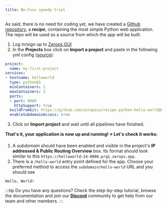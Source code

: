```yaml
---
title: No-Fuss speedy trial
---
```



As said, there is no need for coding yet, we have created a [Github repository](https://github.com/zeropsio/recipe-python-hello-world), a ***recipe***, containing the most simple Python web application. The repo will be used as a source from which the app will be built.

1. Log in/sign up to [Zerops GUI](https://app.zerops.io)
2. In the **Projects** box click on **Import a project** and paste in the following yml config ([source](https://github.com/zeropsio/recipe-python-hello-world/blob/main/import-as-project.yml)):

```yml
project:
  name: my-first-project
services:
- hostname: helloworld
  type: python@1
  minContainers: 1
  maxContainers: 3
  ports:
  - port: 8080
    httpSupport: true
  buildFromGit: https://github.com/zeropsio/recipe-python-hello-world@main
  enableSubdomainAccess: true
```
3. Click on **Import project** and wait until all pipelines have finished.

**That's it, your application is now up and running! :star: Let's check it works:**

1. A *subdomain* should have been enabled and visible in the project's **IP addressed & Public Routing Overview** box. Its format should look similar to this `https://helloworld-24-8080.prg1.zerops.app`.
2. There is a `/hello-world` entry point defined for the app. Choose your preferred method to access the <code><i>subdomain</i>/hello-world</code> URL and you should see

```
Hello, World!
```

:::tip
Do you have any questions? Check the step-by-step tutorial, browse the documentation and join our **[Discord](https://discord.com/invite/WDvCZ54)** community to get help from our team and other members.
:::